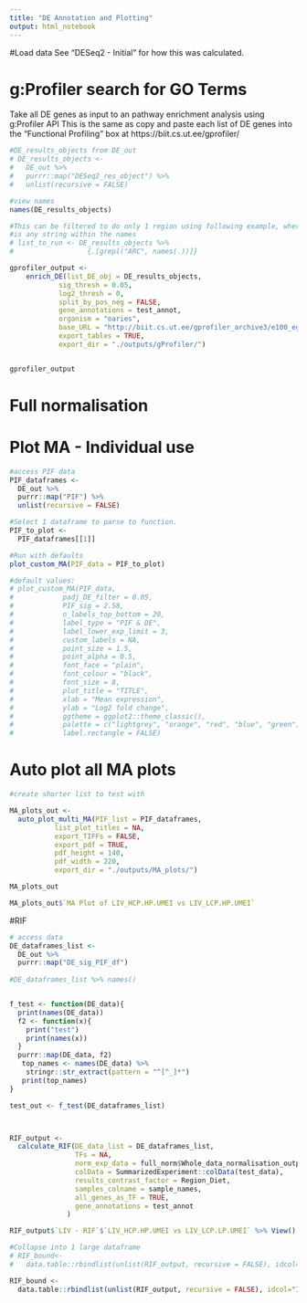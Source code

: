 ```yaml
---
title: "DE Annotation and Plotting"
output: html_notebook
---
```




#Load data
See "DESeq2 - Initial" for how this was calculated.





# g:Profiler search for GO Terms
Take all DE genes as input to an pathway enrichment analysis using g:Profiler API
This is the same as copy and paste each list of DE genes into the "Functional Profiling" box at https://biit.cs.ut.ee/gprofiler/

```r
#DE_results_objects from DE_out
# DE_results_objects <- 
#   DE_out %>% 
#   purrr::map("DESeq2_res_object") %>% 
#   unlist(recursive = FALSE)

#view names
names(DE_results_objects)

#This can be filtered to do only 1 region using following example, where "ARC"
#is any string within the names 
# list_to_run <- DE_results_objects %>%
#                  {.[grepl("ARC", names(.))]}

gprofiler_output <- 
    enrich_DE(list_DE_obj = DE_results_objects,
            sig_thresh = 0.05,
            log2_thresh = 0,
            split_by_pos_neg = FALSE,
            gene_annotations = test_annot,
            organism = "oaries",
            base_URL = "http://biit.cs.ut.ee/gprofiler_archive3/e100_eg47_p14",
            export_tables = TRUE,
            export_dir = "./outputs/gProfiler/")


gprofiler_output

```

# Full normalisation



# Plot MA - Individual use
```r
#access PIF data
PIF_dataframes <- 
  DE_out %>% 
  purrr::map("PIF") %>%   
  unlist(recursive = FALSE)

#Select 1 dataframe to parse to function.
PIF_to_plot <-
  PIF_dataframes[[1]]

#Run with defaults
plot_custom_MA(PIF_data = PIF_to_plot) 

#default values:
# plot_custom_MA(PIF_data,
#            padj_DE_filter = 0.05,
#            PIF_sig = 2.58, 
#            n_labels_top_bottom = 20,
#            label_type = "PIF & DE", 
#            label_lower_exp_limit = 3,
#            custom_labels = NA,
#            point_size = 1.5,
#            point_alpha = 0.5,
#            font_face = "plain",
#            font_colour = "black",
#            font_size = 8,
#            plot_title = "TITLE",
#            xlab = "Mean expression",
#            ylab = "Log2 fold change",
#            ggtheme = ggplot2::theme_classic(),
#            palette = c("lightgrey", "orange", "red", "blue", "green"),
#            label.rectangle = FALSE)

```


# Auto plot all MA plots
```r

#create shorter list to test with

MA_plots_out <-
  auto_plot_multi_MA(PIF_list = PIF_dataframes,
           list_plot_titles = NA,
           export_TIFFs = FALSE,
           export_pdf = TRUE,
           pdf_height = 140,
           pdf_width = 220,
           export_dir = "./outputs/MA_plots/")

MA_plots_out
```


```r
MA_plots_out$`MA Plot of LIV_HCP.HP.UMEI vs LIV_LCP.HP.UMEI`
```


#RIF
```r

# access data
DE_dataframes_list <- 
  DE_out %>% 
  purrr::map("DE_sig_PIF_df")
  
#DE_dataframes_list %>% names()


f_test <- function(DE_data){
  print(names(DE_data))
  f2 <- function(x){
    print("test")
    print(names(x))
  }
  purrr::map(DE_data, f2)
   top_names <- names(DE_data) %>%
    stringr::str_extract(pattern = "^[^_]*")
   print(top_names)
}

test_out <- f_test(DE_dataframes_list)



RIF_output <- 
  calculate_RIF(DE_data_list = DE_dataframes_list,
                TFs = NA,
                norm_exp_data = full_norm$Whole_data_normalisation_output$normalised_data$vsd,
                colData = SummarizedExperiment::colData(test_data),
                results_contrast_factor = Region_Diet,
                samples_colname = sample_names,
                all_genes_as_TF = TRUE,
                gene_annotations = test_annot
              )

RIF_output$`LIV - RIF`$`LIV_HCP.HP.UMEI vs LIV_LCP.LP.UMEI` %>% View()

#Collapse into 1 large dataframe
# RIF_bound<- 
#   data.table::rbindlist(unlist(RIF_output, recursive = FALSE), idcol="ID")

```


```r
RIF_bound <- 
  data.table::rbindlist(unlist(RIF_output, recursive = FALSE), idcol="ID")


```







